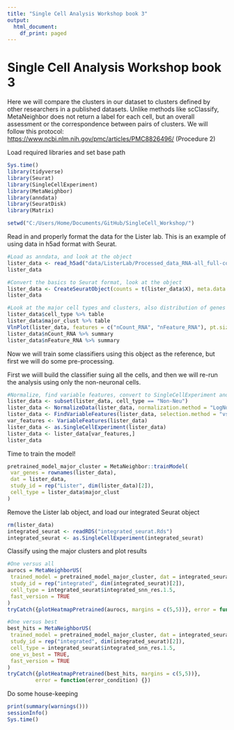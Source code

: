 ```yaml
---
title: "Single Cell Analysis Workshop book 3"
output:
  html_document:
    df_print: paged
---
```


# Single Cell Analysis Workshop book 3

Here we will compare the clusters in our dataset to clusters defined by other researchers in a published datasets. Unlike methods like scClassify, MetaNeighbor does not return a label for each cell, but an overall assessment or the correspondence between pairs of clusters. We will follow this protocol: <https://www.ncbi.nlm.nih.gov/pmc/articles/PMC8826496/> (Procedure 2)

Load required libraries and set base path

```r
Sys.time()  
library(tidyverse)
library(Seurat)
library(SingleCellExperiment)
library(MetaNeighbor)
library(anndata)
library(SeuratDisk)
library(Matrix)

setwd("C:/Users/Home/Documents/GitHub/SingleCell_Workshop/")

```

Read in and properly format the data for the Lister lab. This is an example of using data in h5ad format with Seurat.

```r

#Load as anndata, and look at the object
lister_data <- read_h5ad("data/ListerLab/Processed_data_RNA-all_full-counts-and-downsampled-CPM.h5ad")
lister_data

#Convert the basics to Seurat format, look at the object
lister_data <- CreateSeuratObject(counts = t(lister_data$X), meta.data = lister_data$obs)
lister_data

#Look at the major cell types and clusters, also distribution of genes and UMIs
lister_data$cell_type %>% table
lister_data$major_clust %>% table
VlnPlot(lister_data, features = c("nCount_RNA", "nFeature_RNA"), pt.size = 0.001)
lister_data$nCount_RNA %>% summary
lister_data$nFeature_RNA %>% summary

```

Now we will train some classifiers using this object as the reference, but first we will do some pre-processing. 

First we wiill build the classifier suing all the cells, and then we will re-run the analysis using only the non-neuronal cells. 

```r

#Normalize, find variable features, convert to SingleCellExperiment and subset to only the variable features 
lister_data <- subset(lister_data, cell_type == "Non-Neu")
lister_data <- NormalizeData(lister_data, normalization.method = "LogNormalize", scale.factor = 10000)
lister_data <- FindVariableFeatures(lister_data, selection.method = "vst", nfeatures = 3000)
var_features <- VariableFeatures(lister_data)
lister_data <- as.SingleCellExperiment(lister_data)
lister_data <- lister_data[var_features,]
lister_data
```

Time to train the model!

```r

pretrained_model_major_cluster = MetaNeighbor::trainModel(
 var_genes = rownames(lister_data),
 dat = lister_data,
 study_id = rep("Lister", dim(lister_data)[2]),
 cell_type = lister_data$major_clust
)


```

Remove the Lister lab object, and load our integrated Seurat object

```r
rm(lister_data)
integrated_seurat <- readRDS("integrated_seurat.Rds")
integrated_seurat <- as.SingleCellExperiment(integrated_seurat)

```

Classify using the major clusters and plot results

```r
#One versus all
aurocs = MetaNeighborUS(
 trained_model = pretrained_model_major_cluster, dat = integrated_seurat,
 study_id = rep("integrated", dim(integrated_seurat)[2]), 
 cell_type = integrated_seurat$integrated_snn_res.1.5,
 fast_version = TRUE
)
tryCatch({plotHeatmapPretrained(aurocs, margins = c(5,5))}, error = function(error_condition) {})
```

```r

#One versus best
best_hits = MetaNeighborUS(
 trained_model = pretrained_model_major_cluster, dat = integrated_seurat,
 study_id = rep("integrated", dim(integrated_seurat)[2]), 
 cell_type = integrated_seurat$integrated_snn_res.1.5,
 one_vs_best = TRUE,
 fast_version = TRUE
)
tryCatch({plotHeatmapPretrained(best_hits, margins = c(5,5))}, 
         error = function(error_condition) {})

```

Do some house-keeping

```r
print(summary(warnings()))
sessionInfo()
Sys.time()

```
